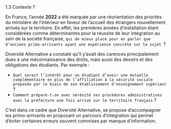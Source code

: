 






<CustomTitle tag="h1" >
 1.3 Contexte ?
</CustomTitle>

En France, l’année **2022** a été marquée par une réorientation des priorités du ministère de l’intérieur en faveur de l’accueil des étrangers nouvellement arrivés sur le territoire. En effet, les premières années d’installation étant considérées comme déterminantes pour la réussite de leur intégration au sein de la société française, `qui de mieux placé pour en parler que d’anciens primo-arrivants ayant une expérience concrète sur le sujet `?








<CustomImage src={img} alt="La Team 2014" />


Diversité Alternative a constaté qu’il y’avait des carences principalement dues à une méconnaissance des droits, mais aussi des devoirs et des obligations des étudiants. Par exemple : 
- `Quel serait l’intérêt pour un étudiant d’avoir une mutuelle complémentaire en plus de l’affiliation à la sécurité sociale proposée par le biais de son établissement d’enseignement supérieur` ? 
- `Comment prépare-t-on avec sérénité ses procédures administratives avec la préfecture une fois arrivé sur le territoire français` ?

C’est dans ce cadre que Diversité Alternative, se propose d’accompagner les primo-arrivants en proposant un parcours d’intégration qui permet d’éviter certaines erreurs souvent commises par manque d’information.